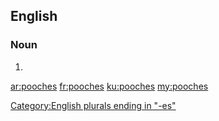 ==English==

===Noun===
{{head|en|plural}}

# {{plural of|pooch|lang=en}}

[[Category:English plurals ending in "-es"]]

[[ar:pooches]]
[[fr:pooches]]
[[ku:pooches]]
[[my:pooches]]